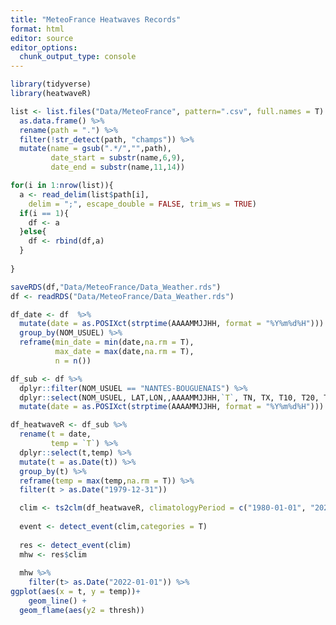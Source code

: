 ```yaml
---
title: "MeteoFrance Heatwaves Records"
format: html
editor: source
editor_options: 
  chunk_output_type: console
---
```


```r
library(tidyverse)
library(heatwaveR)
```


```r

list <- list.files("Data/MeteoFrance", pattern=".csv", full.names = T) %>% 
  as.data.frame() %>% 
  rename(path = ".") %>% 
  filter(!str_detect(path, "champs")) %>% 
  mutate(name = gsub(".*/","",path),
         date_start = substr(name,6,9),
         date_end = substr(name,11,14))

for(i in 1:nrow(list)){
  a <- read_delim(list$path[i], 
    delim = ";", escape_double = FALSE, trim_ws = TRUE)
  if(i == 1){
    df <- a
  }else{
    df <- rbind(df,a)
  }
  
}

saveRDS(df,"Data/MeteoFrance/Data_Weather.rds")
df <- readRDS("Data/MeteoFrance/Data_Weather.rds")
```

```r

df_date <- df  %>% 
  mutate(date = as.POSIXct(strptime(AAAAMMJJHH, format = "%Y%m%d%H"))) %>% 
  group_by(NOM_USUEL) %>% 
  reframe(min_date = min(date,na.rm = T),
          max_date = max(date,na.rm = T),
          n = n())

df_sub <- df %>% 
  dplyr::filter(NOM_USUEL == "NANTES-BOUGUENAIS") %>% 
  dplyr::select(NOM_USUEL, LAT,LON,,AAAAMMJJHH,`T`, TN, TX, T10, T20, T50,T100) %>% 
  mutate(date = as.POSIXct(strptime(AAAAMMJJHH, format = "%Y%m%d%H")))

df_heatwaveR <- df_sub %>% 
  rename(t = date,
         temp = `T`) %>% 
  dplyr::select(t,temp) %>% 
  mutate(t = as.Date(t)) %>% 
  group_by(t) %>% 
  reframe(temp = max(temp,na.rm = T)) %>% 
  filter(t > as.Date("1979-12-31"))

  clim <- ts2clm(df_heatwaveR, climatologyPeriod = c("1980-01-01", "2024-06-19"))
  
  event <- detect_event(clim,categories = T)
  
  res <- detect_event(clim)
  mhw <- res$clim
  
  mhw %>% 
    filter(t> as.Date("2022-01-01")) %>% 
ggplot(aes(x = t, y = temp))+
    geom_line() +
  geom_flame(aes(y2 = thresh))
  
```

